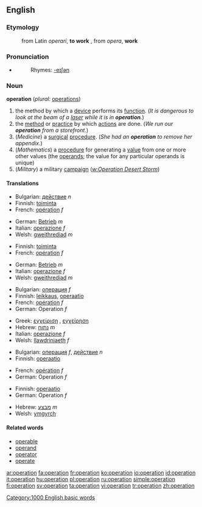 {{wikipedia}}

==English==

===Etymology===

:from Latin ''operari'', '''to work''' , from ''opera'', '''work'''

===Pronunciation===
*{{audio|en-us-operation.ogg|Audio (US)}}
*:Rhymes: [[Rhymes:English:-eɪʃǝn|-eɪʃǝn]]

===Noun===
'''operation'''  (''plural:'' [[operations]])
# the method by which a [[device]] performs its [[function]].  (''It is dangerous to look at the beam of a [[laser]] while it is in '''operation'''.'')
# the [[method]] or [[practice]] by which [[actions]] are done.  (''We run our '''operation''' from a storefront.'')
# (''Medicine'') a [[surgical]] [[procedure]].  (''She had an '''operation''' to remove her appendix.'')
# (''Mathematics'') a [[procedure]] for generating a [[value]] from one or more other values (the [[operand]]s; the value for any particular operands is unique)
# (''Military'') a military [[campaign]] (''[[w:Operation Desert Storm]]'')

====Translations====
{{trans-top|the method by which a device performs its function}}
*Bulgarian: [[действие]] ''n''
*Finnish: [[toiminta]]
*French: [[opération]] ''f''
{{trans-mid}}
*German: [[Betrieb]] ''m''
*Italian: [[operazione]] ''f''
*Welsh: [[gweithrediad]] ''m''
{{trans-bottom}}

{{trans-top|the method or practice by which actions are done}}
*Finnish: [[toiminta]]
*French: [[opération]] ''f''
{{trans-mid}}
*German: [[Betrieb]] ''m''
*Italian: [[operazione]] ''f''
*Welsh: [[gweithrediad]] ''m''
{{trans-bottom}}

{{trans-top|a surgical procedure}}
*Bulgarian: [[операция]] ''f''
*Finnish: [[leikkaus]], [[operaatio]]
*French: [[opération]] ''f''
*German: Operation ''f''
{{trans-mid}}
*Greek: [[εγχείριση]] {{f}}, [[εγχείρηση]] {{f}}
*Hebrew: [[נתוח]] ''m''
*Italian: [[operazione]] ''f''
*Welsh: [[llawdriniaeth]] ''f''
{{trans-bottom}}

{{trans-top|a procedure for generating a value from one or more other values}}
*Bulgarian: [[операция]] ''f'', [[действие]] ''n''
*Finnish: [[operaatio]]
{{trans-mid}}
*French: [[opération]] ''f''
*German: Operation ''f''
{{trans-bottom}}

{{trans-top|a military campaign}}
*Finnish: [[operaatio]]
*German: Operation ''f''
{{trans-mid}}
*Hebrew: [[מבצע]] ''m''
*Welsh: [[ymgyrch]]
{{trans-bottom}}

====Related words====

*[[operable]]
*[[operand]]
*[[operator]]
*[[operate]]

[[Category:1000 English basic words]]

[[ar:operation]]
[[fa:operation]]
[[fr:operation]]
[[ko:operation]]
[[io:operation]]
[[id:operation]]
[[it:operation]]
[[hu:operation]]
[[pl:operation]]
[[ru:operation]]
[[simple:operation]]
[[fi:operation]]
[[sv:operation]]
[[ta:operation]]
[[vi:operation]]
[[tr:operation]]
[[zh:operation]]